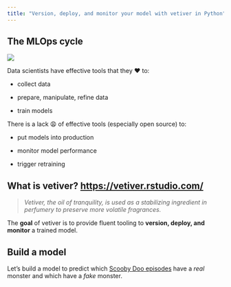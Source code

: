 ```yaml
---
title: "Version, deploy, and monitor your model with vetiver in Python"
---
```


## The MLOps cycle

![](https://vetiver.rstudio.com/images/ml_ops_cycle.png)

Data scientists have effective tools that they ❤️ to:

-   collect data

-   prepare, manipulate, refine data

-   train models

There is a lack 😩 of effective tools (especially open source) to:

-   put models into production

-   monitor model performance

-   trigger retraining

## What is vetiver? <https://vetiver.rstudio.com/>

> *Vetiver, the oil of tranquility, is used as a stabilizing ingredient in perfumery to preserve more volatile fragrances.*

The **goal** of vetiver is to provide fluent tooling to **version, deploy, and monitor** a trained model.

## Build a model

Let's build a model to predict which [Scooby Doo episodes](https://github.com/rfordatascience/tidytuesday/blob/master/data/2021/2021-07-13/readme.md) have a _real_ monster and which have a _fake_ monster.
